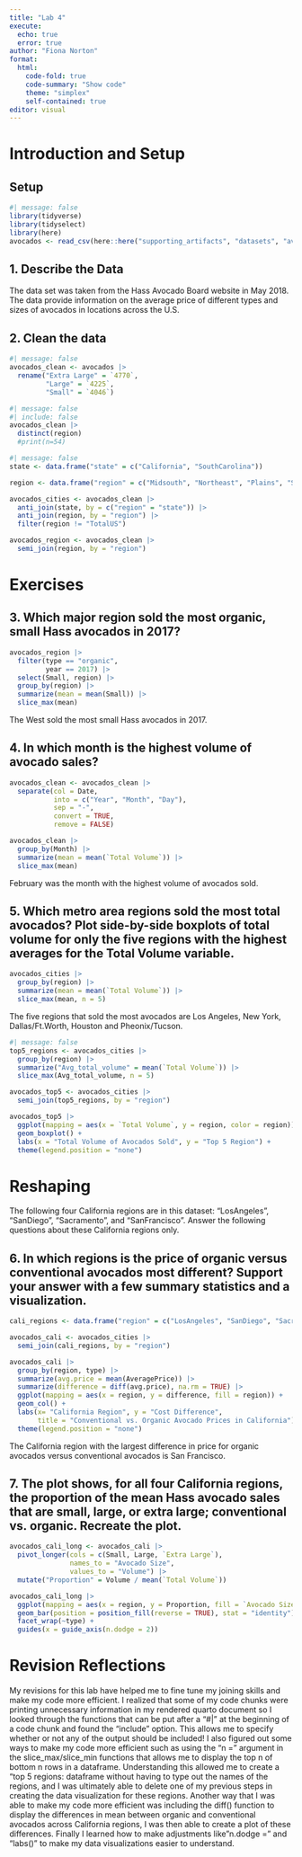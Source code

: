 ```yaml
---
title: "Lab 4"
execute:
  echo: true
  error: true 
author: "Fiona Norton"
format: 
  html: 
    code-fold: true
    code-summary: "Show code"
    theme: "simplex"
    self-contained: true
editor: visual
---
```


# Introduction and Setup

## Setup

```r
#| message: false
library(tidyverse)
library(tidyselect)
library(here)
avocados <- read_csv(here::here("supporting_artifacts", "datasets", "avocado.csv"))
```

## 1. Describe the Data

The data set was taken from the Hass Avocado Board website in May 2018. The data provide information on the average price of different types and sizes of avocados in locations across the U.S.

## 2. Clean the data

```r
#| message: false
avocados_clean <- avocados |> 
  rename("Extra Large" = `4770`,
         "Large" = `4225`,
         "Small" = `4046`) 
```

```r
#| message: false
#| include: false
avocados_clean |> 
  distinct(region) 
  #print(n=54)
```

```r
#| message: false
state <- data.frame("state" = c("California", "SouthCarolina"))

region <- data.frame("region" = c("Midsouth", "Northeast", "Plains", "SouthCentral","Southeast", "West", "GreatLakes"))
```

```r
avocados_cities <- avocados_clean |> 
  anti_join(state, by = c("region" = "state")) |> 
  anti_join(region, by = "region") |> 
  filter(region != "TotalUS")
```

```r
avocados_region <- avocados_clean |> 
  semi_join(region, by = "region")
```

# Exercises

## 3. Which major region sold the most organic, small Hass avocados in 2017?

```r
avocados_region |> 
  filter(type == "organic",
         year == 2017) |> 
  select(Small, region) |> 
  group_by(region) |> 
  summarize(mean = mean(Small)) |> 
  slice_max(mean)
```

The West sold the most small Hass avocados in 2017.

## 4. In which month is the highest volume of avocado sales?

```r
avocados_clean <- avocados_clean |> 
  separate(col = Date, 
           into = c("Year", "Month", "Day"),
           sep = "-",
           convert = TRUE,
           remove = FALSE)

avocados_clean |> 
  group_by(Month) |> 
  summarize(mean = mean(`Total Volume`)) |> 
  slice_max(mean)
```

February was the month with the highest volume of avocados sold.

## 5. Which metro area regions sold the most total avocados? Plot side-by-side boxplots of total volume for only the five regions with the highest averages for the Total Volume variable.

```r
avocados_cities |> 
  group_by(region) |> 
  summarize(mean = mean(`Total Volume`)) |> 
  slice_max(mean, n = 5)
```

The five regions that sold the most avocados are Los Angeles, New York, Dallas/Ft.Worth, Houston and Pheonix/Tucson.

```r
#| message: false
top5_regions <- avocados_cities |> 
  group_by(region) |> 
  summarize("Avg_total_volume" = mean(`Total Volume`)) |> 
  slice_max(Avg_total_volume, n = 5)

avocados_top5 <- avocados_cities |> 
  semi_join(top5_regions, by = "region")
```

```r
avocados_top5 |> 
  ggplot(mapping = aes(x = `Total Volume`, y = region, color = region)) +
  geom_boxplot() +
  labs(x = "Total Volume of Avocados Sold", y = "Top 5 Region") +
  theme(legend.position = "none")
```

# Reshaping

The following four California regions are in this dataset: "LosAngeles", "SanDiego", "Sacramento", and "SanFrancisco". Answer the following questions about these California regions only.

## 6. In which regions is the price of organic versus conventional avocados most different? Support your answer with a few summary statistics and a visualization.

```r
cali_regions <- data.frame("region" = c("LosAngeles", "SanDiego", "Sacramento", "SanFrancisco"))

avocados_cali <- avocados_cities |> 
  semi_join(cali_regions, by = "region") 

avocados_cali |> 
  group_by(region, type) |> 
  summarize(avg.price = mean(AveragePrice)) |> 
  summarize(difference = diff(avg.price), na.rm = TRUE) |> 
  ggplot(mapping = aes(x = region, y = difference, fill = region)) +
  geom_col() +
  labs(x= "California Region", y = "Cost Difference", 
       title = "Conventional vs. Organic Avocado Prices in California") +
  theme(legend.position = "none")
```

The California region with the largest difference in price for organic avocados versus conventional avocados is San Francisco.

## 7. The plot shows, for all four California regions, the proportion of the mean Hass avocado sales that are small, large, or extra large; conventional vs. organic. Recreate the plot.

```r
avocados_cali_long <- avocados_cali |> 
  pivot_longer(cols = c(Small, Large, `Extra Large`), 
               names_to = "Avocado Size", 
               values_to = "Volume") |> 
  mutate("Proportion" = Volume / mean(`Total Volume`))
```

```r
avocados_cali_long |> 
  ggplot(mapping = aes(x = region, y = Proportion, fill = `Avocado Size`)) + 
  geom_bar(position = position_fill(reverse = TRUE), stat = "identity") +
  facet_wrap(~type) +
  guides(x = guide_axis(n.dodge = 2))
```

# Revision Reflections

My revisions for this lab have helped me to fine tune my joining skills and make my code more efficient. I realized that some of my code chunks were printing unnecessary information in my rendered quarto document so I looked through the functions that can be put after a "#\|" at the beginning of a code chunk and found the "include" option. This allows me to specify whether or not any of the output should be included! I also figured out some ways to make my code more efficient such as using the "n =" argument in the slice_max/slice_min functions that allows me to display the top n of bottom n rows in a dataframe. Understanding this allowed me to create a "top 5 regions: dataframe without having to type out the names of the regions, and I was ultimately able to delete one of my previous steps in creating the data visualization for these regions. Another way that I was able to make my code more efficient was including the diff() function to display the differences in mean between organic and conventional avocados across California regions, I was then able to create a plot of these differences. Finally I learned how to make adjustments like"n.dodge =" and "labs()" to make my data visualizations easier to understand.
